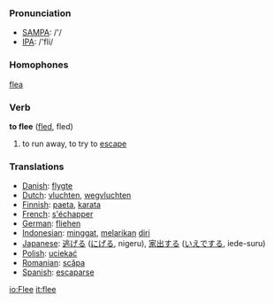 === Pronunciation ===
*[[w:SAMPA|SAMPA]]: /'/
*[[w:IPA|IPA]]: /'fli/

===Homophones===
[[flea]]

=== Verb ===

'''to flee''' ([[fled]], fled)

# to run away, to try to [[escape]]

=== Translations ===
*[[Danish]]: [[flygte]]
*[[Dutch]]: [[vluchten]], [[wegvluchten]]
*[[Finnish]]: [[paeta]], [[karata]]
*[[French]]: [[s'échapper]]
*[[German]]: [[fliehen]]
*[[Indonesian]]: [[minggat]], [[lari|melarikan]] [[diri]]
*[[Japanese]]: [[逃げる]] ([[にげる]], nigeru), [[家出]]する ([[いえで]]する, iede-suru)
*[[Polish]]: [[uciekać]]
*[[Romanian]]: [[scăpa]]
*[[Spanish]]: [[escaparse]]

[[io:Flee]]
[[it:flee]]